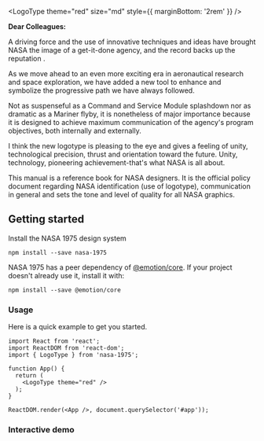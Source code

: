 
<Meta title="Welcome" />

<LogoType theme="red" size="md" style={{ marginBottom: '2rem' }} />

**Dear Colleagues:**

A driving force and the use of innovative techniques and ideas have brought NASA the image of a
get-it-done agency, and the record backs up the reputation .

As we move ahead to an even more exciting era in aeronautical research and space exploration, we
have added a new tool to enhance and symbolize the progressive path we have always followed.

Not as suspenseful as a Command and Service Module splashdown nor as dramatic as a Mariner flyby, it
is nonetheless of major importance because it is designed to achieve maximum communication of the
agency's program objectives, both internally and externally.

I think the new logotype is pleasing to the eye and gives a feeling of unity, technological
precision, thrust and orientation toward the future. Unity, technology, pioneering
achievement-that's what NASA is all about.

This manual is a reference book for NASA designers. It is the official policy document regarding
NASA identification (use of logotype), communication in general and sets the tone and level of
quality for all NASA graphics.

## Getting started

Install the NASA 1975 design system

```
npm install --save nasa-1975
```

NASA 1975 has a peer dependency of [@emotion/core](https://www.npmjs.com/package/@emotion/core). If
your project doesn't already use it, install it with:

```
npm install --save @emotion/core
```

### Usage

Here is a quick example to get you started.

```
import React from 'react';
import ReactDOM from 'react-dom';
import { LogoType } from 'nasa-1975';

function App() {
  return (
    <LogoType theme="red" />
  );
}

ReactDOM.render(<App />, document.querySelector('#app'));

```

### Interactive demo
